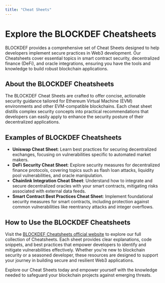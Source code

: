 ```yaml
---
title: "Cheat Sheets"
---
```


# Explore the BLOCKDEF Cheatsheets

BLOCKDEF provides a comprehensive set of Cheat Sheets designed to help developers implement secure practices in Web3 development. Our Cheatsheets cover essential topics in smart contract security, decentralized finance (DeFi), and oracle integrations, ensuring you have the tools and knowledge to build robust blockchain applications.

## About the BLOCKDEF Cheatsheets

The BLOCKDEF Cheat Sheets are crafted to offer concise, actionable security guidance tailored for Ethereum Virtual Machine (EVM) environments and other EVM-compatible blockchains. Each cheat sheet distills complex security concepts into practical recommendations that developers can easily apply to enhance the security posture of their decentralized applications.

## Examples of BLOCKDEF Cheatsheets

- **Uniswap Cheat Sheet**: Learn best practices for securing decentralized exchanges, focusing on vulnerabilities specific to automated market makers.
- **DeFi Security Cheat Sheet**: Explore security measures for decentralized finance protocols, covering topics such as flash loan attacks, liquidity pool vulnerabilities, and oracle manipulation.
- **Chainlink Integration Cheat Sheet**: Understand how to integrate and secure decentralized oracles with your smart contracts, mitigating risks associated with external data feeds.
- **Smart Contract Best Practices Cheat Sheet**: Implement foundational security measures for smart contracts, including protection against common vulnerabilities like reentrancy attacks and integer overflows.

## How to Use the BLOCKDEF Cheatsheets

Visit the [BLOCKDEF Cheatsheets official website](#) to explore our full collection of Cheatsheets. Each sheet provides clear explanations, code snippets, and best practices that empower developers to identify and mitigate vulnerabilities effectively. Whether you're new to blockchain security or a seasoned developer, these resources are designed to support your journey in building secure and resilient Web3 applications.

Explore our Cheat Sheets today and empower yourself with the knowledge needed to safeguard your blockchain projects against emerging threats.
